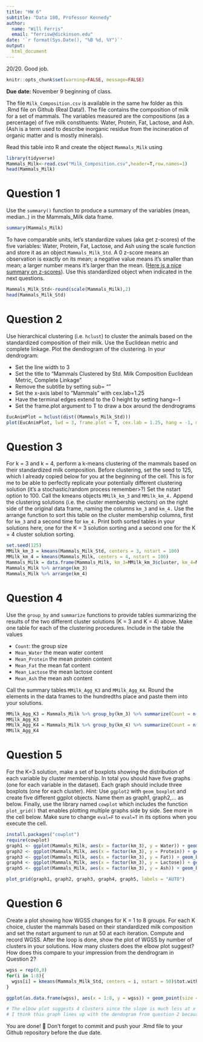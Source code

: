 ```yaml
---
title: "HW 6"
subtitle: "Data 180, Professor Kennedy"
author: 
  name: "Will Ferris"
  email: "ferrisw@dickinson.edu"
date: '`r format(Sys.Date(), "%B %d, %Y")`'
output: 
  html_document
---
```

20/20. Good job. 
```r
knitr::opts_chunk$set(warning=FALSE, message=FALSE)
```

**Due date:** November 9 beginning of class.


The file `Milk_Composition.csv` is available in the same hw folder as this .Rmd file on Github (Real Data!). The file contains the composition of milk for a set of mammals. The variables measured are the compositions (as a percentage) of five milk constituents: Water, Protein, Fat, Lactose, and Ash. (Ash is a term used to describe inorganic residue from the incineration of organic matter and is mostly minerals).

Read this table into R and create the object `Mammals_Milk` using

```r
library(tidyverse)
Mammals_Milk<-read.csv("Milk_Composition.csv",header=T,row.names=1)
head(Mammals_Milk)
```

# Question 1
Use the `summary()` function to produce a summary of the variables (mean, median..) in the Mammals_Milk data frame.

```r
summary(Mammals_Milk)
```

To have comparable units, let's standardize values (aka get z-scores) of the five variables: Water, Protein, Fat, Lactose, and Ash using the scale function and store it as an object `Mammals_Milk_Std`. A 0 z-score means an observation is exactly on its mean; a negative value means it's smaller than mean; a larger number means it's larger than the mean. ([Here is a nice summary on z-scores](https://www.simplypsychology.org/z-score.html)). Use this standardized object when indicated in the next questions. 

```r
Mammals_Milk_Std<-round(scale(Mammals_Milk),2)
head(Mammals_Milk_Std)
```
# Question 2
Use hierarchical clustering (i.e. `hclust`) to cluster the animals based on the standardized composition of their milk. Use the Euclidean metric and complete linkage. Plot the dendrogram of the clustering. In your dendrogram: 

*	Set the line width to 3
*	Set the title to “Mammals Clustered by Std. Milk Composition \n Euclidean Metric, Complete Linkage”
*	Remove the subtitle by setting sub= ""
*	Set the x-axis label to “Mammals” with cex.lab=1.25
*	Have the terminal edges extend to the 0 height by setting hang=-1
*	Set the frame.plot argument to T to draw a box around the dendrograms

```r
EucAnimPlot = hclust(dist((Mammals_Milk_Std)))
plot(EucAnimPlot, lwd = 3, frame.plot = T, cex.lab = 1.25, hang = -1, main = "Mammals Clustered by Std. Milk Composition \n Euclidean Metric, Complete Linkage", xlab = "Mammals", ylab = "", sub = "")

```

# Question 3
For k = 3 and k = 4, perform a k-means clustering of the mammals based on their standardized milk composition. Before clustering, set the seed to 125, which I already copied below for you at the beginning of the cell. This is for me to be able to perfectly replicate your potentially different clustering solution (it's a stochastic/random process remember>?) Set the nstart option to 100. Call the kmeans objects `MMilk_km_3` and `MMilk_km_4.` Append the clustering solutions (i.e. the cluster membership vectors) on the right side of the original data frame, naming the columns `km_3` and `km_4.` Use the arrange function to sort this table on the cluster membership columns, first for `km_3` and a second time for `km_4.` Print both sorted tables in your solutions here, one for the K = 3 solution sorting and a second one for the K = 4 cluster solution sorting.

```r
set.seed(125)
MMilk_km_3 = kmeans(Mammals_Milk_Std, centers = 3, nstart = 100)
MMilk_km_4 = kmeans(Mammals_Milk, centers = 4, nstart = 100)
Mammals_Milk = data.frame(Mammals_Milk, km_3=MMilk_km_3$cluster, km_4=MMilk_km_4$cluster)
Mammals_Milk %>% arrange(km_3)
Mammals_Milk %>% arrange(km_4)
```

# Question 4
Use the `group_by` and `summarize` functions to provide tables summarizing the results of the two different cluster solutions (K = 3 and K = 4) above. Make one table for each of the clustering procedures. Include in the table the values

*	`Count`: the group size
*	`Mean_Water` the mean water content
*	`Mean_Protein` the mean protein content
*	`Mean_Fat` the mean fat content
*	`Mean_Lactose` the mean lactose content
*	`Mean_Ash` the mean ash content

Call the summary tables `MMilk_Agg_K3` and `MMilk_Agg_K4`. Round the elements in the data frames to the hundredths place and paste them into your solutions.

```r
MMilk_Agg_K3 = Mammals_Milk %>% group_by(km_3) %>% summarize(Count = n(), Mean_Water = mean(Water), Mean_Protein = mean(Protein), Mean_Fat = mean(Fat), Mean_Lactose = mean(Lactose), Mean_Ash = mean(Ash)) %>% round(2)
MMilk_Agg_K3
MMilk_Agg_K4 = Mammals_Milk %>% group_by(km_4) %>% summarize(Count = n(), Mean_Water = mean(Water), Mean_Protein = mean(Protein), Mean_Fat = mean(Fat), Mean_Lactose = mean(Lactose), Mean_Ash = mean(Ash)) %>% round(2)
MMilk_Agg_K4
```
# Question 5
For the K=3 solution, make a set of boxplots showing the distribution of each variable by cluster membership. In total you should have five graphs (one for each variable in the dataset). Each graph should include three boxplots (one for each cluster). *Hint:* Use `ggplot2` with `geom_boxplot` and create five different ggplot objects. Name them as graph1, graph2,... as below. Finally, use the library named `cowplot` which includes the function `plot_grid()` that enables plotting multiple graphs side by side. See more in the cell below. Make sure to change `eval=F` to `eval=T` in its options when you execute the cell.

```r
install.packages("cowplot")
require(cowplot)
graph1 <- ggplot(Mammals_Milk, aes(x = factor(km_3), y = Water)) + geom_boxplot()
graph2 <- ggplot(Mammals_Milk, aes(x = factor(km_3), y = Protein)) + geom_boxplot()
graph3 <- ggplot(Mammals_Milk, aes(x = factor(km_3), y = Fat)) + geom_boxplot()
graph4 <- ggplot(Mammals_Milk, aes(x = factor(km_3), y = Lactose)) + geom_boxplot()
graph5 <- ggplot(Mammals_Milk, aes(x = factor(km_3), y = Ash)) + geom_boxplot()

plot_grid(graph1, graph2, graph3, graph4, graph5, labels = "AUTO")

```

# Question 6
Create a plot showing how WGSS changes for K = 1 to 8 groups. For each K choice, cluster the mammals based on their standardized milk composition and set the nstart argument to run at 50 at each iteration. Compute and record WGSS. After the loop is done, show the plot of WGSS by number of clusters in your solutions. How many clusters does the elbow plot suggest? How does this compare to your impression from the dendrogram in Question 2?

```r
wgss = rep(0,8)
for(i in 1:8){
  wgss[i] = kmeans(Mammals_Milk_Std, centers = i, nstart = 50)$tot.withinss
}

ggplot(as.data.frame(wgss), aes(x = 1:8, y = wgss)) + geom_point(size = 2) + geom_line(linetype = "dashed")

# The elbow plot suggests 4 clusters since the slope is much less at x = 4
# I think this graph lines up with the dendogram from question 2 because if you cut the dendogram at 4, we would break the set into just 3 clusters
```


You are done! 🏁 Don't forget to commit and push your .Rmd file to your Github repository before the due date.


